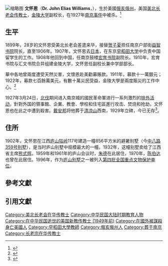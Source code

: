 [[File:John_Elias_Williams.jpg|缩略图]]
'''文怀恩'''（'''Dr. John Elias Williams'''，{{bd|1871年||1927年|3月24日|}}），生於美國[[俄亥俄州|俄亥俄州]]，美国[[美北长老会|美北长老会]][[传教士|传教士]]，[[金陵大学|金陵大学]]副校长，在1927年[[南京事件_(1927年)|南京事件]]中被杀。<ref>{{Cite web
 |url          = http://www.bdcconline.net/en/stories/w/williams-john-elias.php
 |title        = John Elias Williams
 |work         = Biographical Dictionary of Chinese Christianity
 |access-date  = 2014-01-20
 |archive-url  = https://web.archive.org/web/20140201194630/http://www.bdcconline.net/en/stories/w/williams-john-elias.php
 |archive-date = 2014-02-01
 |dead-url     = yes
}}{{en}}</ref>

==生平==
1899年，28岁的文怀恩受美北长老会差遣来华，接替[[贺子夏|贺子夏]]担任南京户部街[[益智书院|益智书院]]院长，直至1906年。1907年，文怀恩去[[日本|日本]]，在东京[[早稻田大学|早稻田大学]]中负责中国留学生的工作。1908年他回到中国，任南京鼓楼[[宏育书院|宏育书院]]副院长。1910年，宏育书院与汇文书院合并组建金陵大学，文怀恩任副校长兼中学部部长。

華中各地曾兩度遭受天然災害，文懷恩赴美勸募賬款。1911年，募款十一萬銀元；1922年，募款七百餘萬美元，有數十萬災民受益，金陵大學是兩度賑災的工作中心。<ref>{{Cite web |url=http://www.ebaomonthly.com/ebao/readebao.php?a=20090102 |title=創辦金陵大學的文懷恩博士 |author=曲拯民 |work=翼報 |date=2009年1月 |access-date=2014-01-20 |archive-date=2021-02-12 |archive-url=https://web.archive.org/web/20210212112130/http://www.ebaomonthly.com/ebao/readebao.php?a=20090102 |dead-url=no }}</ref>

1927年3月24日，[[國民革命軍北伐|北伐]]期间进入南京城的國民革命軍进行一系列激烈的[[南京事件_(1927年)|排外活动]]，針對外国的領事館、企業、教會、學校和住宅區進行攻击、焚烧和抢劫，文怀恩也在此之中遭到殺害。[[戴安邦|戴安邦]]将他葬于[[清凉山|清凉山]]西南，1929年立碑，今已无存<ref>{{Cite web|title=戴安邦老师等曾为文怀恩博士治丧|url=https://alumni.nju.edu.cn/c7/51/c18121a313169/pagem.htm|accessdate=2020-02-13|work=alumni.nju.edu.cn|archive-date=2021-02-12|archive-url=https://web.archive.org/web/20210212112138/https://alumni.nju.edu.cn/c7/51/c18121a313169/pagem.htm|dead-url=no}}</ref>。

==住所==
1902年，文怀恩在江西[[庐山|庐山]][[牯岭|牯岭]]117号建造一幢856平方米的避暑别墅（今[[中八路359号别墅|中八路359号别墅]]），是当时庐山别墅中规模最大的一幢。1932年，这幢别墅卖给了江西省主席[[熊式辉|熊式辉]]。1959年和1961年的庐山会议时，[[朱德|朱德]]在此居住，1970年，[[陈伯达|陈伯达]]也曾在此居住。1996年，作为[[庐山别墅|庐山别墅]]之一被列入[[第四批全国重点文物保护单位|第四批全国重点文物保护单位]]。

==參考文獻==
{{cite book|author1=William Reginald Wheeler|title=''John E. Williams of Nanking''|url=http://books.google.com/books?id=gus4AAAAIAAJ|year=1937|publisher=Fleming H. Revell Company|access-date=2014-01-20|archive-date=2014-06-26|archive-url=https://web.archive.org/web/20140626191118/http://books.google.com/books?id=gus4AAAAIAAJ|dead-url=no}}{{en}}

==引用文獻==
{{Reflist|2}}
{{start box}}
{{s-before|首任}}
{{s-title|[[益智书院|益智书院]]院长|1894年-1906年}}
{{s-after|[[美在中|美在中]]<br><small>（[[宏育书院|宏育书院]]院长）</small>}}
{{end box}}
{{Authority control}}
{{DEFAULTSORT:Williams, John Elias}}
{{金陵中学|校长}}
{{南京基督教传教士}}
[[Category:美北长老会在华传教士|Category:美北长老会在华传教士]]
[[Category:中华民国大陆时期教育人物|Category:中华民国大陆时期教育人物]]
[[Category:在中华民国逝世的美国新教传教士_(1949年前)|Category:在中华民国逝世的美国新教传教士 (1949年前)]]
[[Category:在國外被謀殺身亡美國人|Category:在國外被謀殺身亡美國人]]
[[Category:早稻田大學教師|Category:早稻田大學教師]]
[[Category:俄亥俄州人|Category:俄亥俄州人]]
[[Category:葬于南京|Category:葬于南京]]
[[Category:长老宗在华传教士|Category:长老宗在华传教士]]